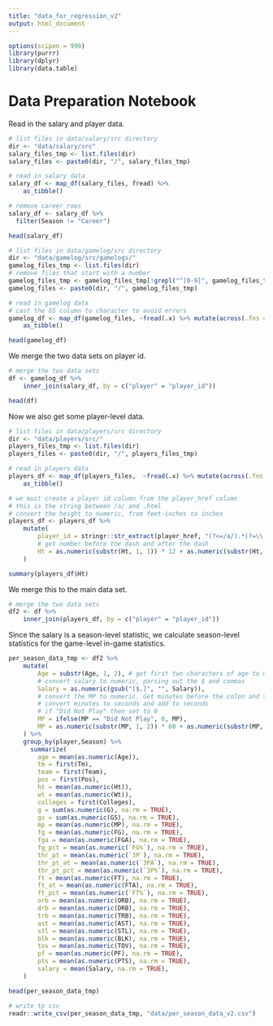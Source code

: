```yaml
---
title: "data_for_regression_v2"
output: html_document
---
```


```r
options(scipen = 999)
library(purrr)
library(dplyr)
library(data.table)
```

# Data Preparation Notebook

Read in the salary and player data.

```r
# list files in data/salary/src directory
dir <- "data/salary/src"
salary_files_tmp <- list.files(dir)
salary_files <- paste0(dir, "/", salary_files_tmp)

# read in salary data
salary_df <- map_df(salary_files, fread) %>% 
    as_tibble()

# remove career rows
salary_df <- salary_df %>%
  filter(Season != "Career")

head(salary_df)
```

```r
# list files in data/gamelog/src directory
dir <- "data/gamelog/src/gamelogs/"
gamelog_files_tmp <- list.files(dir)
# remove files that start with a number
gamelog_files_tmp <- gamelog_files_tmp[!grepl("^[0-9]", gamelog_files_tmp)]
gamelog_files <- paste0(dir, "/", gamelog_files_tmp)

# read in gamelog data
# cast the GS column to character to avoid errors
gamelog_df <- map_df(gamelog_files, ~fread(.x) %>% mutate(across(.fns = as.character))) %>%
    as_tibble()
```
```r
head(gamelog_df)
```

We merge the two data sets on player id.

```r
# merge the two data sets
df <- gamelog_df %>% 
    inner_join(salary_df, by = c("player" = "player_id"))

head(df)
```

Now we also get some player-level data.

```r
# list files in data/players/src directory
dir <- "data/players/src/"
players_files_tmp <- list.files(dir)
players_files <- paste0(dir, "/", players_files_tmp)

# read in players data
players_df <- map_df(players_files,  ~fread(.x) %>% mutate(across(.fns = as.character))) %>%
    as_tibble()

# we must create a player id column from the player_href column
# this is the string between /a/ and .html 
# convert the height to numeric, from feet-inches to inches
players_df <- players_df %>% 
    mutate(
        player_id = stringr::str_extract(player_href, "(?<=/a/).*(?=\\.html)"),
        # get number before the dash and after the dash
        Ht = as.numeric(substr(Ht, 1, 1)) * 12 + as.numeric(substr(Ht, 3, 4))
    )
```
```r
summary(players_df$Ht)
```

We merge this to the main data set.

```r
# merge the two data sets
df2 <- df %>% 
    inner_join(players_df, by = c("player" = "player_id"))
```
Since the salary is a season-level statistic, we calculate season-level statistics for the game-level in-game statistics. 

```r
per_season_data_tmp <- df2 %>% 
    mutate(
        Age = substr(Age, 1, 2), # get first two characters of age to make numeric
        # convert salary to numeric, parsing out the $ and commas
        Salary = as.numeric(gsub("[$,]", "", Salary)),
        # convert the MP to numeric. Get minutes before the colon and seconds after the colon
        # convert minutes to seconds and add to seconds
        # if "Did Not Play" then set to 0
        MP = ifelse(MP == "Did Not Play", 0, MP),
        MP = as.numeric(substr(MP, 1, 2)) * 60 + as.numeric(substr(MP, 4, 5))
    ) %>%
    group_by(player,Season) %>%
      summarize(
        age = mean(as.numeric(Age)),
        tm = first(Tm),
        team = first(Team),
        pos = first(Pos),
        ht = mean(as.numeric(Ht)),
        wt = mean(as.numeric(Wt)),
        colleges = first(Colleges),
        g = sum(as.numeric(G), na.rm = TRUE),
        gs = sum(as.numeric(GS), na.rm = TRUE),
        mp = mean(as.numeric(MP), na.rm = TRUE),
        fg = mean(as.numeric(FG), na.rm = TRUE),
        fga = mean(as.numeric(FGA), na.rm = TRUE),
        fg_pct = mean(as.numeric(`FG%`), na.rm = TRUE),
        thr_pt = mean(as.numeric(`3P`), na.rm = TRUE),
        thr_pt_at = mean(as.numeric(`3PA`), na.rm = TRUE),
        thr_pt_pct = mean(as.numeric(`3P%`), na.rm = TRUE),
        ft = mean(as.numeric(FT), na.rm = TRUE),
        ft_at = mean(as.numeric(FTA), na.rm = TRUE),
        ft_pct = mean(as.numeric(`FT%`), na.rm = TRUE),
        orb = mean(as.numeric(ORB), na.rm = TRUE),
        drb = mean(as.numeric(DRB), na.rm = TRUE),
        trb = mean(as.numeric(TRB), na.rm = TRUE),
        ast = mean(as.numeric(AST), na.rm = TRUE),
        stl = mean(as.numeric(STL), na.rm = TRUE),
        blk = mean(as.numeric(BLK), na.rm = TRUE),
        tov = mean(as.numeric(TOV), na.rm = TRUE),
        pf = mean(as.numeric(PF), na.rm = TRUE),
        pts = mean(as.numeric(PTS), na.rm = TRUE),
        salary = mean(Salary, na.rm = TRUE),
    )

head(per_season_data_tmp)

# write tp csv
readr::write_csv(per_season_data_tmp, "data/per_season_data_v2.csv")
```